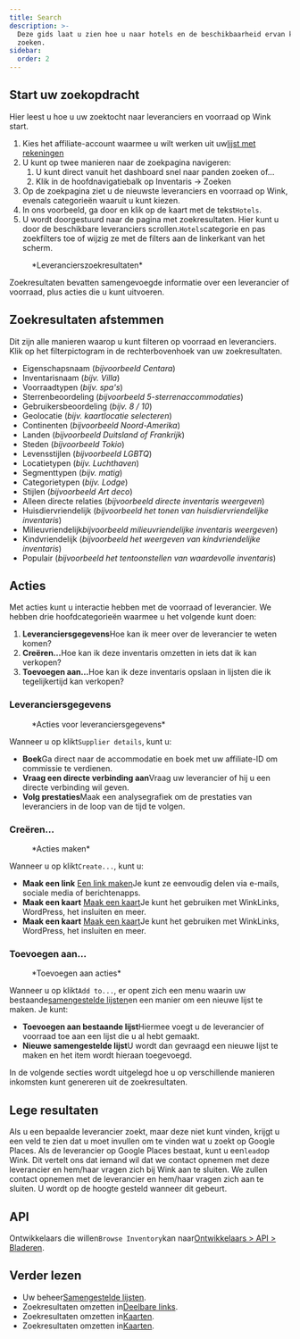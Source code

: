 ```yaml
---
title: Search
description: >-
  Deze gids laat u zien hoe u naar hotels en de beschikbaarheid ervan kunt
  zoeken.
sidebar:
  order: 2
---
```


## Start uw zoekopdracht

Hier leest u hoe u uw zoektocht naar leveranciers en voorraad op Wink start.

1. Kies het affiliate-account waarmee u wilt werken uit uw[lijst met rekeningen](https://studio.wink.travel/company/list)
2. U kunt op twee manieren naar de zoekpagina navigeren:
   1. U kunt direct vanuit het dashboard snel naar panden zoeken of...
   2. Klik in de hoofdnavigatiebalk op Inventaris → Zoeken
3. Op de zoekpagina ziet u de nieuwste leveranciers en voorraad op Wink, evenals categorieën waaruit u kunt kiezen.
4. In ons voorbeeld, ga door en klik op de kaart met de tekst`Hotels`.
5. U wordt doorgestuurd naar de pagina met zoekresultaten. Hier kunt u door de beschikbare leveranciers scrollen.`Hotels`categorie en pas zoekfilters toe of wijzig ze met de filters aan de linkerkant van het scherm.

<figure>
  <CloudinaryImage width="700" height="570" resize="scale" quality="best" alt="Zoekresultaten" src="academy/search-results" errorImage="noimage_opaque_nyrtl0.png" />

  <figcaption>*Leverancierszoekresultaten*</figcaption>
</figure>


Zoekresultaten bevatten samengevoegde informatie over een leverancier of voorraad, plus acties die u kunt uitvoeren.

## Zoekresultaten afstemmen

Dit zijn alle manieren waarop u kunt filteren op voorraad en leveranciers. Klik op het filterpictogram in de rechterbovenhoek van uw zoekresultaten.

* Eigenschapsnaam (*bijvoorbeeld Centara*)
* Inventarisnaam (*bijv. Villa*)
* Voorraadtypen (*bijv. spa's*)
* Sterrenbeoordeling (*bijvoorbeeld 5-sterrenaccommodaties*)
* Gebruikersbeoordeling (*bijv. 8 / 10*)
* Geolocatie (*bijv. kaartlocatie selecteren*)
* Continenten (*bijvoorbeeld Noord-Amerika*)
* Landen (*bijvoorbeeld Duitsland of Frankrijk*)
* Steden (*bijvoorbeeld Tokio*)
* Levensstijlen (*bijvoorbeeld LGBTQ*)
* Locatietypen (*bijv. Luchthaven*)
* Segmenttypen (*bijv. matig*)
* Categorietypen (*bijv. Lodge*)
* Stijlen (*bijvoorbeeld Art deco*)
* Alleen directe relaties (*bijvoorbeeld directe inventaris weergeven*)
* Huisdiervriendelijk (*bijvoorbeeld het tonen van huisdiervriendelijke inventaris*)
* Milieuvriendelijk*bijvoorbeeld milieuvriendelijke inventaris weergeven*)
* Kindvriendelijk (*bijvoorbeeld het weergeven van kindvriendelijke inventaris*)
* Populair (*bijvoorbeeld het tentoonstellen van waardevolle inventaris*)

## Acties

Met acties kunt u interactie hebben met de voorraad of leverancier. We hebben drie hoofdcategorieën waarmee u het volgende kunt doen:

1. **Leveranciersgegevens**Hoe kan ik meer over de leverancier te weten komen?
2. **Creëren...**&#x48;oe kan ik deze inventaris omzetten in iets dat ik kan verkopen?
3. **Toevoegen aan...**&#x48;oe kan ik deze inventaris opslaan in lijsten die ik tegelijkertijd kan verkopen?

### Leveranciersgegevens

<figure>
  <CloudinaryImage width="350" height="190" resize="scale" quality="best" alt="Leveranciersgegevens" src="academy/supplier-details" errorImage="noimage_opaque_nyrtl0.png" />

  <figcaption>*Acties voor leveranciersgegevens*</figcaption>
</figure>


Wanneer u op klikt`Supplier details`, kunt u:

* **Boek**Ga direct naar de accommodatie en boek met uw affiliate-ID om commissie te verdienen.
* **Vraag een directe verbinding aan**Vraag uw leverancier of hij u een directe verbinding wil geven.
* **Volg prestaties**Maak een analysegrafiek om de prestaties van leveranciers in de loop van de tijd te volgen.

### Creëren...

<figure>
  <CloudinaryImage width="350" height="238" resize="scale" quality="best" alt="Acties" src="academy/inventory-actions" errorImage="noimage_opaque_nyrtl0.png" />

  <figcaption>*Acties maken*</figcaption>
</figure>


Wanneer u op klikt`Create...`, kunt u:

* **Maak een link** [Een link maken](/studio/shareable-links)Je kunt ze eenvoudig delen via e-mails, sociale media of berichtenapps.
* **Maak een kaart** [Maak een kaart](/studio/maps)Je kunt het gebruiken met WinkLinks, WordPress, het insluiten en meer.
* **Maak een kaart** [Maak een kaart](/studio/cards)Je kunt het gebruiken met WinkLinks, WordPress, het insluiten en meer.

### Toevoegen aan...

<figure>
  <CloudinaryImage width="350" height="203" resize="scale" quality="best" alt="Acties" src="academy/add-to" errorImage="noimage_opaque_nyrtl0.png" />

  <figcaption>*Toevoegen aan acties*</figcaption>
</figure>


Wanneer u op klikt`Add to...`, er opent zich een menu waarin uw bestaande[samengestelde lijsten](/studio/curated-lists)en een manier om een nieuwe lijst te maken. Je kunt:

* **Toevoegen aan bestaande lijst**Hiermee voegt u de leverancier of voorraad toe aan een lijst die u al hebt gemaakt.
* **Nieuwe samengestelde lijst**U wordt dan gevraagd een nieuwe lijst te maken en het item wordt hieraan toegevoegd.

In de volgende secties wordt uitgelegd hoe u op verschillende manieren inkomsten kunt genereren uit de zoekresultaten.

## Lege resultaten

Als u een bepaalde leverancier zoekt, maar deze niet kunt vinden, krijgt u een veld te zien dat u moet invullen om te vinden wat u zoekt op Google Places. Als de leverancier op Google Places bestaat, kunt u een`lead`op Wink.
Dit vertelt ons dat iemand wil dat we contact opnemen met deze leverancier en hem/haar vragen zich bij Wink aan te sluiten. We zullen contact opnemen met de leverancier en hem/haar vragen zich aan te sluiten. U wordt op de hoogte gesteld wanneer dit gebeurt.

## API

Ontwikkelaars die willen`Browse Inventory`kan naar[Ontwikkelaars > API > Bladeren](/developers/apis/#browse-api).

## Verder lezen

* Uw beheer[Samengestelde lijsten](/studio/curated-lists).
* Zoekresultaten omzetten in[Deelbare links](/studio/shareable-links).
* Zoekresultaten omzetten in[Kaarten](/studio/cards).
* Zoekresultaten omzetten in[Kaarten](/studio/maps).

